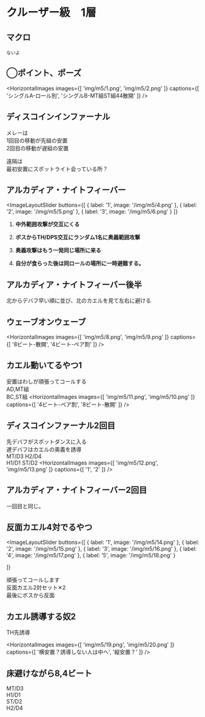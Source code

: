 
# クルーザー級　1層

##  マクロ
```
ないよ
```
## ◯ポイント、ポーズ　<HeadingYouTubeIcon videoId="s5CACs9ey9o" startTime={54} />


<HorizontalImages 
  images={[
    'img/m5/1.png',
    'img/m5/2.png'
  ]}
  captions={[
    'シングルA-ロール別',
    'シングルB-MT組ST組44散開'
  ]}
/>
## ディスコインインファーナル　<HeadingYouTubeIcon videoId="s5CACs9ey9o" startTime={168} />

<ImageLayout src="img/m5/3.png" alt="ディスコインファーナル">

メレーは  
1回目の移動が先組の安置  
2回目の移動が遅組の安置

遠隔は  
最初安置にスポットライト会っている所？
</ImageLayout>


## アルカディア・ナイトフィーバー　<HeadingYouTubeIcon videoId="s5CACs9ey9o" startTime={424} />
<ImageLayoutSlider
  buttons={[
    { label: '1', image: '/img/m5/4.png' },
    { label: '2', image: '/img/m5/5.png' },
    { label: '3', image: '/img/m5/6.png' }
  ]}
>
1. **中外範囲攻撃が交互にくる**

2. **ボスからTH/DPS交互にランダム1名に奥義範囲攻撃**

3. **奥義攻撃はもう一発同じ場所に来る**

4. **自分が食らった後は同ロールの場所に一時避難する。**
</ImageLayoutSlider>

## アルカディア・ナイトフィーバー後半　<HeadingYouTubeIcon videoId="s5CACs9ey9o" startTime={513} />

<ImageLayout src="img/m5/7.png" alt="アルカディア・ナイトフィーバー後半">


北からデバフ早い順に並び、北のカエルを見て左右に避ける

</ImageLayout>

## ウェーブオンウェーブ　<HeadingYouTubeIcon videoId="s5CACs9ey9o" startTime={599} />
<HorizontalImages 
  images={[
    'img/m5/8.png',
    'img/m5/9.png'
  ]}
  captions={[
    '8ビート-散開',
    '4ビート-ペア割'
  ]}
/>

## カエル動いてるやつ1 <HeadingYouTubeIcon videoId="s5CACs9ey9o" startTime={660} />
安置はわしが頑張ってコールする  
AD,MT組  
BC,ST組
<HorizontalImages 
  images={[
    'img/m5/11.png',
    'img/m5/10.png'
  ]}
  captions={[
    '4ビート-ペア割',
    '8ビート-散開'
  ]}
/>

## ディスコインファーナル2回目 <HeadingYouTubeIcon videoId="s5CACs9ey9o" startTime={727} />
先デバフがスポットダンスに入る  
遅デバフはカエルの奥義を誘導  
MT/D3 H2/D4  
H1/D1 ST/D2
<HorizontalImages 
  images={[
    'img/m5/12.png',
    'img/m5/13.png'
  ]}
  captions={[
    '1',
    '2'
  ]}
/>

## アルカディア・ナイトフィーバー2回目　
一回目と同じ。

## 反面カエル4対でるやつ　<HeadingYouTubeIcon videoId="s5CACs9ey9o" startTime={836} />
<ImageLayoutSlider
  buttons={[
    { label: '1', image: '/img/m5/14.png' },
    { label: '2', image: '/img/m5/15.png' },
    { label: '3', image: '/img/m5/16.png' },
    { label: '4', image: '/img/m5/17.png' },
    { label: '5', image: '/img/m5/18.png' }

  ]}
>
頑張ってコールします  
反面カエル2対セット✕2  
最後にボスから反面
</ImageLayoutSlider>

## カエル誘導する奴2　<HeadingYouTubeIcon videoId="s5CACs9ey9o" startTime={860} />
TH先誘導  


<HorizontalImages 
  images={[
    'img/m5/19.png',
    'img/m5/20.png'
  ]}
  captions={[
    '横安置？誘導しない人は中へ',
    '縦安置？'
  ]}
/>

## 床避けながら8,4ビート
MT/D3  
H1/D1  
ST/D2  
H2/D4